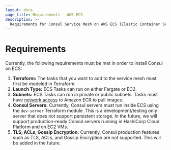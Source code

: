 ```yaml
---
layout: docs
page_title: Requirements - AWS ECS
description: >-
  Requirements for Consul Service Mesh on AWS ECS (Elastic Container Service).
---
```


# Requirements

Currently, the following requirements must be met in order to install Consul on ECS:

1. **Terraform:** The tasks that you want to add to the service mesh must first be modeled in Terraform.
1. **Launch Type:** ECS Tasks can run on either Fargate or EC2.
1. **Subnets:** ECS Tasks can run in private or public subnets. Tasks must have [network access](https://aws.amazon.com/premiumsupport/knowledge-center/ecs-pull-container-api-error-ecr/) to Amazon ECR to pull images.
1. **Consul Servers:** Currently, Consul servers must run inside ECS using the `dev-server` Terraform module. This is a development/testing only server that does not support persistent storage. In the future, we will support production-ready Consul servers running in HashiCorp Cloud Platform and on EC2 VMs.
1. **TLS, ACLs, Gossip Encryption:** Currently, Consul production features such as TLS, ACLs, and Gossip Encryption are not supported. This will be added in the future.
